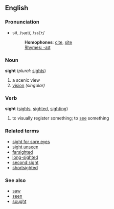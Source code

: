 ==English==
{{rfc}}
===Pronunciation===
*sīt, /saɪt/, /<tt>saIt</tt>/
*:'''Homophones''': [[cite]], [[site]]
*:[[Rhymes:English:-aɪt|Rhymes: -aɪt]]

===Noun===
'''sight'''  (''plural:'' [[sights]])

# a scenic view
# [[vision]] ''(singular)''

===Verb===
'''sight'''  ([[sights]], [[sighted]], [[sighting]])

# to visually register something; to [[see]] something

===Related terms===
*[[sight for sore eyes]]
*[[sight unseen]]
*[[farsighted]]
*[[long-sighted]]
*[[second sight]]
*[[shortsighted]]

===See also===
*[[saw]]
*[[seen]]
*[[sought]]